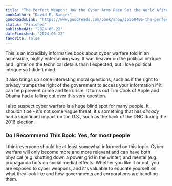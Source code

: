 ```yaml
---
title: "The Perfect Weapon: How the Cyber Arms Race Set the World Afire"
bookAuthor: "David E. Sanger"
goodReadsLink: "https://www.goodreads.com/book/show/36560496-the-perfect-weapon"
status: "Finished"
publishedAt: "2024-05-22"
dateFinished: "2024-05-22"
favorite: false
---
```


This is an incredibly informative book about cyber warfare told in an accessible, highly entertaining way. It was heavier on the political intrigue and lighter on the technical details than I expected, but I love political intrigue so I didn't mind.

It also brings up some interesting moral questions, such as if the right to privacy trumps the right of the government to access your information if it can help prevent crime and terrorism. It turns out Tim Cook of Apple and Obama had a falling out over this very question.

I also suspect cyber warfare is a huge blind spot for many people. It shouldn't be - it's not some vague threat, it's something that has _already_ had a significant impact on the U.S., such as the hack of the DNC during the 2016 election.

### Do I Recommend This Book: Yes, for most people

I think everyone should be at least somewhat informed on this topic. Cyber warfare will only become more and more relevant and can have both physical (e.g. shutting down a power grid in the winter) and mental (e.g. propaganda bots on social media) effects. Whether you like it or not, you are exposed to cyber weapons, and it's valuable to educate yourself on what they look like and how governments and corporations are handling them.


